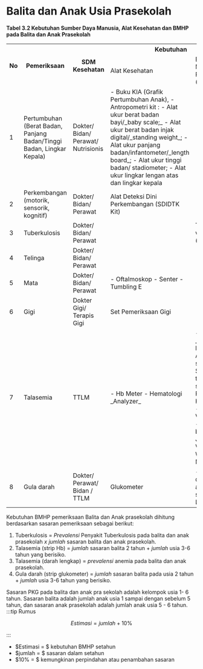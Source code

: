 # Balita dan Anak Usia Prasekolah
**Tabel 3.2 Kebutuhan Sumber Daya Manusia, Alat Kesehatan dan BMHP pada Balita dan Anak Prasekolah**
  
<table>
  <tbody>
    <tr>
      <th rowspan="2">No</th>
      <th rowspan="2">Pemeriksaan</th>
      <th rowspan="2">SDM Kesehatan</th>
      <th colspan="2">Kebutuhan</th>
    </tr>
    <tr>
      <td>Alat Kesehatan</td>
      <td>Bahan Medis Habis Pakai (BMHP)</td>
    </tr>
    <tr>
      <td>1</td>
      <td>Pertumbuhan (Berat Badan, Panjang Badan/Tinggi Badan, Lingkar Kepala)</td>
      <td>Dokter/ Bidan/ Perawat/ Nutrisionis</td>
      <td>
        - Buku KIA (Grafik Pertumbuhan Anak),
        - Antropometri kit :
          - Alat ukur berat badan bayi/_baby scale;_
          - Alat ukur berat badan injak digital/_standing weight_;
          - Alat ukur panjang badan/infantometer/_length board_;
          - Alat ukur tinggi badan/ stadiometer;
          - Alat ukur lingkar lengan atas dan lingkar kepala
      </td>
      <td></td>
    </tr>
    <tr>
      <td>2</td>
      <td>Perkembangan (motorik, sensorik, kognitif)</td>
      <td>Dokter/ Bidan/ Perawat</td>
      <td>Alat Deteksi Dini Perkembangan (SDIDTK Kit)</td>
      <td></td>
    </tr>
    <tr>
      <td>3</td>
      <td>Tuberkulosis</td>
      <td>Dokter/ Bidan/ Perawat</td>
      <td></td>
      <td>Tuberkulin vial (mantoux)</td>
    </tr>
    <tr>
      <td>4</td>
      <td>Telinga</td>
      <td>Dokter/ Bidan/ Perawat</td>
      <td></td>
      <td></td>
    </tr>
    <tr>
      <td>5</td>
      <td>Mata</td>
      <td>Dokter/ Bidan/ Perawat</td>
      <td>
        - Oftalmoskop
        - Senter
        - Tumbling E
      </td>
      <td></td>
    </tr>
    <tr>
      <td>6</td>
      <td>Gigi</td>
      <td>Dokter Gigi/ Terapis Gigi</td>
      <td>Set Pemeriksaan Gigi</td>
      <td></td>
    </tr>
    <tr>
      <td>7</td>
      <td>Talasemia</td>
      <td>TTLM</td>
      <td>
        - Hb Meter
        - Hematologi _Analyzer_
      </td>
      <td>
        - Strip HB
        - _Blood lancet_
        - Alcohol swab,
        - Sarung tangan non steril
        - Reagen Hematology,
        - Tabung Vacutainer,
        - Plester bulat
        - Jarum Vacutainer
        - Wing Needle
      </td>
    </tr>
    <tr>
      <td>8</td>
      <td>Gula darah</td>
      <td>Dokter/ Perawat/ Bidan / TTLM</td>
      <td>Glukometer</td>
      <td>
        - Strip gula darah
        - alkohol swab
        - Lancet
      </td>
    </tr>
  </tbody>
</table>

Kebutuhan BMHP pemeriksaan Balita dan Anak prasekolah dihitung berdasarkan sasaran pemeriksaan sebagai berikut:

1. Tuberkulosis $=$ $Prevalensi$ Penyakit Tuberkulosis pada balita dan anak prasekolah $x$ $jumlah$ sasaran balita dan anak prasekolah.
2. Talasemia (strip Hb) $=$ $jumlah$ sasaran balita 2 tahun $+$ $jumlah$ usia 3-6 tahun yang berisiko.
3. Talasemia (darah lengkap) $=$ $prevalensi$ anemia pada balita dan anak prasekolah.
4. Gula darah (strip glukometer) $=$ $jumlah$ sasaran balita pada usia 2 tahun $+$ $jumlah$ usia 3-6 tahun yang berisiko.

Sasaran PKG pada balita dan anak pra sekolah adalah kelompok usia 1- 6 tahun. Sasaran balita adalah jumlah anak usia 1 sampai dengan sebelum 5 tahun, dan sasaran anak prasekolah adalah jumlah anak usia 5 - 6 tahun.
:::tip Rumus
```math
Estimasi = jumlah + 10\%
```

:::
- $Estimasi = $ kebutuhan BMHP setahun 
- $jumlah = $ sasaran dalam setahun 
- $10\% = $ kemungkinan perpindahan atau penambahan sasaran
